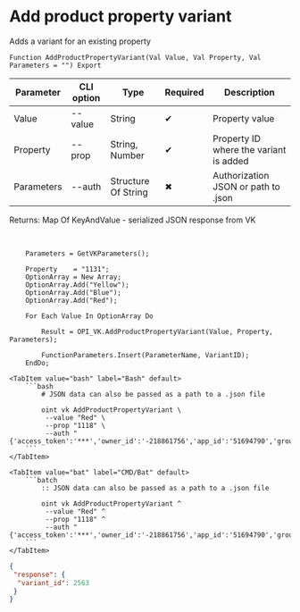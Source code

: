 ﻿---
sidebar_position: 5
---


# Add product property variant
 Adds a variant for an existing property



`Function AddProductPropertyVariant(Val Value, Val Property, Val Parameters = "") Export`

  | Parameter | CLI option | Type | Required | Description |
  |-|-|-|-|-|
  | Value | --value | String | &#x2714; | Property value |
  | Property | --prop | String, Number | &#x2714; | Property ID where the variant is added |
  | Parameters | --auth | Structure Of String | &#x2716; | Authorization JSON or path to .json |

  
  Returns:  Map Of KeyAndValue - serialized JSON response from VK

<br/>




```bsl title="1C:Enterprise/OneScript code example"
    Parameters = GetVKParameters();

    Property    = "1131";
    OptionArray = New Array;
    OptionArray.Add("Yellow");
    OptionArray.Add("Blue");
    OptionArray.Add("Red");

    For Each Value In OptionArray Do

        Result = OPI_VK.AddProductPropertyVariant(Value, Property, Parameters);

        FunctionParameters.Insert(ParameterName, VariantID);
    EndDo;
```
 

 <Tabs>
  
    <TabItem value="bash" label="Bash" default>
        ```bash
            # JSON data can also be passed as a path to a .json file
            
            oint vk AddProductPropertyVariant \
             --value "Red" \
             --prop "1118" \
             --auth "{'access_token':'***','owner_id':'-218861756','app_id':'51694790','group_id':'218861756'}"
        ```
    </TabItem>
  
    <TabItem value="bat" label="CMD/Bat" default>
        ```batch
            :: JSON data can also be passed as a path to a .json file
            
            oint vk AddProductPropertyVariant ^
             --value "Red" ^
             --prop "1118" ^
             --auth "{'access_token':'***','owner_id':'-218861756','app_id':'51694790','group_id':'218861756'}"
        ```
    </TabItem>
</Tabs>


```json title="Result"
{
 "response": {
  "variant_id": 2563
 }
}
```
